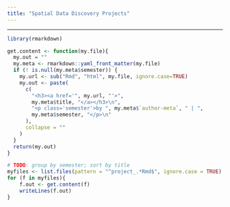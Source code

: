 ```yaml
---
title: "Spatial Data Discovery Projects"
---
```


***

```r
library(rmarkdown)

get.content <- function(my.file){
  my.out = ""
  my.meta <- rmarkdown::yaml_front_matter(my.file)
  if (! is.null(my.meta$semester)) {
    my.url <- sub("Rmd", "html", my.file, ignore.case=TRUE)
    my.out <- paste(
      c(
        "<h3><a href='", my.url, "'>",
        my.meta$title, "</a></h3>\n",
        "<p class='semester'>by ", my.meta$`author-meta`, " | ",
        my.meta$semester, "</p>\n"
      ),
      collapse = ""
    )
  }
  return(my.out)
}
```

```r
# TODO: group by semester; sort by title
myfiles <- list.files(pattern = "^project_.*Rmd$", ignore.case = TRUE)
for (f in myfiles){
    f.out <- get.content(f)
    writeLines(f.out)
}
```
